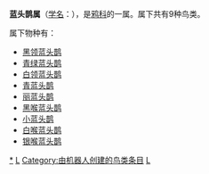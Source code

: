 {{Automatic Taxobox
| taxon = Cyanolyca
| authority = [[吉恩·路易斯·卡巴尼斯|Cabanis]], 1851
| image = Turquoise jay Ecuador 1241a.jpg
| image_caption = ''[[Cyanolyca_turcosa|Cyanolyca turcosa]]''
| subdivision_ranks = [[物种|种]]
| subdivision = 见正文
}}

'''蓝头鹊属'''（[[学名|学名]]：{{lang|la|''Cyanolyca''}}），是[[鸦科|鸦科]]的一属。属下共有9种鸟类。

属下物种有：
* [[黑领蓝头鹊|黑领蓝头鹊]] {{lang|la|''Cyanolyca armillata''}}
* [[青绿蓝头鹊|青绿蓝头鹊]] {{lang|la|''Cyanolyca turcosa''}}
* [[白领蓝头鹊|白领蓝头鹊]] {{lang|la|''Cyanolyca viridicyanus''}}
* [[青蓝头鹊|青蓝头鹊]] {{lang|la|''Cyanolyca cucullata''}}
* [[丽蓝头鹊|丽蓝头鹊]] {{lang|la|''Cyanolyca pulchra''}}
* [[黑喉蓝头鹊|黑喉蓝头鹊]] {{lang|la|''Cyanolyca pumilo''}}
* [[小蓝头鹊|小蓝头鹊]] {{lang|la|''Cyanolyca nana''}}
* [[白喉蓝头鹊|白喉蓝头鹊]] {{lang|la|''Cyanolyca mirabilis''}}
* [[银喉蓝头鹊|银喉蓝头鹊]] {{lang|la|''Cyanolyca argentigula''}}

{{Taxonbar}}
[[Category:蓝头鹊属|*]]
[[Category:鸦科|L]]
[[Category:由机器人创建的鸟类条目|Category:由机器人创建的鸟类条目]]
[[Category:_1851年描述的分类群|L]]